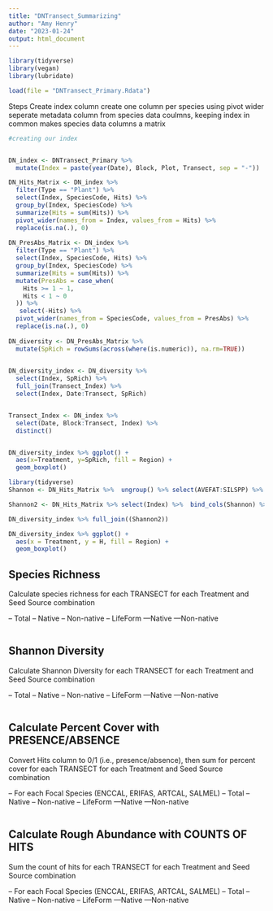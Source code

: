 ```yaml
---
title: "DNTransect_Summarizing"
author: "Amy Henry"
date: "2023-01-24"
output: html_document
---
```


```r
library(tidyverse)
library(vegan)
library(lubridate)

load(file = "DNTransect_Primary.Rdata")
```


Steps
Create index column
create one column per species using pivot wider
seperate metadata column from species data coulmns, keeping index in common
makes species data columns a matrix 

```r
#creating our index


DN_index <- DNTransect_Primary %>% 
  mutate(Index = paste(year(Date), Block, Plot, Transect, sep = "-"))

DN_Hits_Matrix <- DN_index %>% 
  filter(Type == "Plant") %>% 
  select(Index, SpeciesCode, Hits) %>%
  group_by(Index, SpeciesCode) %>% 
  summarize(Hits = sum(Hits)) %>% 
  pivot_wider(names_from = Index, values_from = Hits) %>% 
  replace(is.na(.), 0)
  
DN_PresAbs_Matrix <- DN_index %>% 
  filter(Type == "Plant") %>% 
  select(Index, SpeciesCode, Hits) %>% 
  group_by(Index, SpeciesCode) %>% 
  summarize(Hits = sum(Hits)) %>% 
  mutate(PresAbs = case_when(
    Hits >= 1 ~ 1,
    Hits < 1 ~ 0
  )) %>% 
   select(-Hits) %>% 
  pivot_wider(names_from = SpeciesCode, values_from = PresAbs) %>% 
  replace(is.na(.), 0)
  
DN_diversity <- DN_PresAbs_Matrix %>% 
  mutate(SpRich = rowSums(across(where(is.numeric)), na.rm=TRUE))
         

DN_diversity_index <- DN_diversity %>% 
  select(Index, SpRich) %>% 
  full_join(Transect_Index) %>%
  select(Index, Date:Transect, SpRich)


Transect_Index <- DN_index %>% 
  select(Date, Block:Transect, Index) %>%
  distinct()


DN_diversity_index %>% ggplot() +
  aes(x=Treatment, y=SpRich, fill = Region) +
  geom_boxplot()
```


```r
library(tidyverse)
Shannon <- DN_Hits_Matrix %>%  ungroup() %>% select(AVEFAT:SILSPP) %>% diversity(index = "shannon", MARGIN = 1)

Shannon2 <- DN_Hits_Matrix %>% select(Index) %>%  bind_cols(Shannon) %>% rename(H = '...2')

DN_diversity_index %>% full_join((Shannon2))

DN_diversity_index %>% ggplot() +
  aes(x = Treatment, y = H, fill = Region) + 
  geom_boxplot()
```


## Species Richness
Calculate species richness for each TRANSECT for each Treatment and Seed Source combination

-- Total
-- Native
-- Non-native
-- LifeForm
---Native
---Non-native
```r

```

## Shannon Diversity
Calculate Shannon Diversity for each TRANSECT for each Treatment and Seed Source combination

-- Total
-- Native
-- Non-native
-- LifeForm
---Native
---Non-native
```r

```


## Calculate Percent Cover with PRESENCE/ABSENCE
Convert Hits column to 0/1 (i.e., presence/absence), then sum for percent cover for each TRANSECT for each Treatment and Seed Source combination

-- For each Focal Species (ENCCAL, ERIFAS, ARTCAL, SALMEL)
-- Total
-- Native
-- Non-native
-- LifeForm
---Native
---Non-native
```r

```

## Calculate Rough Abundance with COUNTS OF HITS
Sum the count of hits for each TRANSECT for each Treatment and Seed Source combination

-- For each Focal Species (ENCCAL, ERIFAS, ARTCAL, SALMEL)
-- Total
-- Native
-- Non-native
-- LifeForm
---Native
---Non-native
```r

```



